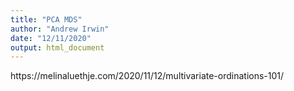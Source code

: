 ```yaml
---
title: "PCA MDS"
author: "Andrew Irwin"
date: "12/11/2020"
output: html_document
---
```




https://melinaluethje.com/2020/11/12/multivariate-ordinations-101/

